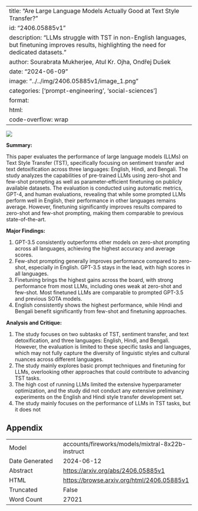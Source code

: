 
---
title: "Are Large Language Models Actually Good at Text Style Transfer?"
id: "2406.05885v1"
description: "LLMs struggle with TST in non-English languages, but finetuning improves results, highlighting the need for dedicated datasets."
author: Sourabrata Mukherjee, Atul Kr. Ojha, Ondřej Dušek
date: "2024-06-09"
image: "../../img/2406.05885v1/image_1.png"
categories: ['prompt-engineering', 'social-sciences']
format:
  html:
    code-overflow: wrap
---

![](../../img/2406.05885v1/image_1.png)

**Summary:**

This paper evaluates the performance of large language models (LLMs) on Text Style Transfer (TST), specifically focusing on sentiment transfer and text detoxification across three languages: English, Hindi, and Bengali. The study analyzes the capabilities of pre-trained LLMs using zero-shot and few-shot prompting as well as parameter-efficient finetuning on publicly available datasets. The evaluation is conducted using automatic metrics, GPT-4, and human evaluations, revealing that while some prompted LLMs perform well in English, their performance in other languages remains average. However, finetuning significantly improves results compared to zero-shot and few-shot prompting, making them comparable to previous state-of-the-art.

**Major Findings:**

1. GPT-3.5 consistently outperforms other models on zero-shot prompting across all languages, achieving the highest accuracy and average scores.
2. Few-shot prompting generally improves performance compared to zero-shot, especially in English. GPT-3.5 stays in the lead, with high scores in all languages.
3. Finetuning brings the highest gains across the board, with strong performance from most LLMs, including ones weak at zero-shot and few-shot. Most finetuned LLMs are comparable to prompted GPT-3.5 and previous SOTA models.
4. English consistently shows the highest performance, while Hindi and Bengali benefit significantly from few-shot and finetuning approaches.

**Analysis and Critique:**

1. The study focuses on two subtasks of TST, sentiment transfer, and text detoxification, and three languages: English, Hindi, and Bengali. However, the evaluation is limited to these specific tasks and languages, which may not fully capture the diversity of linguistic styles and cultural nuances across different languages.
2. The study mainly explores basic prompt techniques and finetuning for LLMs, overlooking other approaches that could contribute to advancing TST tasks.
3. The high cost of running LLMs limited the extensive hyperparameter optimization, and the study did not conduct any extensive preliminary experiments on the English and Hindi style transfer development set.
4. The study mainly focuses on the performance of LLMs in TST tasks, but it does not

## Appendix

|          |          |
|----------|----------|
| Model     | accounts/fireworks/models/mixtral-8x22b-instruct       |
| Date Generated     | 2024-06-12       |
| Abstract | [https://arxiv.org/abs/2406.05885v1](https://arxiv.org/abs/2406.05885v1)        |
| HTML     | [https://browse.arxiv.org/html/2406.05885v1](https://browse.arxiv.org/html/2406.05885v1)       |
| Truncated       | False       |
| Word Count       | 27021       |